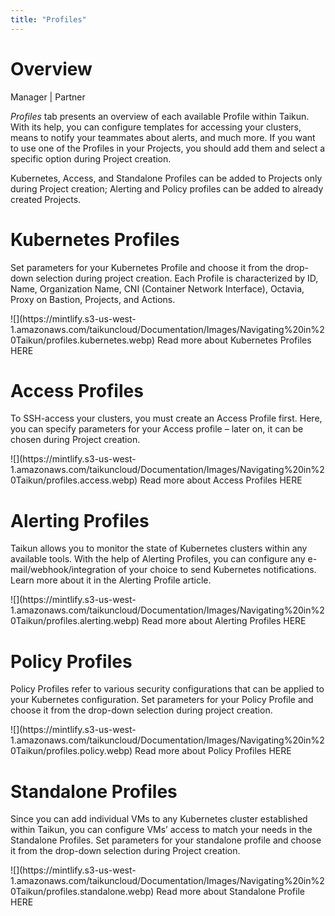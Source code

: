 ```yaml
---
title: "Profiles"
---
```


# Overview

<Icon icon="user-tie" iconType="solid" /> Manager | <Icon icon="handshake" iconType="solid" /> Partner

*Profiles* tab presents an overview of each available Profile within Taikun. With its help, you can configure templates for accessing your clusters, means to notify your teammates about alerts, and much more. If you want to use one of the Profiles in your Projects, you should add them and select a specific option during Project creation.

<Note>Kubernetes, Access, and Standalone Profiles can be added to Projects only during Project creation; Alerting and Policy profiles can be added to already created Projects.</Note>

# Kubernetes Profiles

Set parameters for your Kubernetes Profile and choose it from the drop-down selection during project creation. Each Profile is characterized by ID, Name, Organization Name, CNI (Container Network Interface), Octavia, Proxy on Bastion, Projects, and Actions.

<Frame caption="Kubernetes Profiles">
  ![](https://mintlify.s3-us-west-1.amazonaws.com/taikuncloud/Documentation/Images/Navigating%20in%20Taikun/profiles.kubernetes.webp)
</Frame>

<Card title="Kubernetes Profiles" icon="user" horizontal={true} href="Documentation/Topics/Profile Management/Kubernetes Profiles.mdx">
  Read more about Kubernetes Profiles HERE
</Card>

# Access Profiles

To SSH-access your clusters, you must create an Access Profile first. Here, you can specify parameters for your Access profile – later on, it can be chosen during Project creation.

<Frame caption="Access Profiles">
  ![](https://mintlify.s3-us-west-1.amazonaws.com/taikuncloud/Documentation/Images/Navigating%20in%20Taikun/profiles.access.webp)
</Frame>

<Card title="Access Profiles" icon="check" horizontal={true} href="Documentation/Topics/Profile Management/Access Profiles.mdx">
  Read more about Access Profiles HERE
</Card>

# Alerting Profiles

Taikun allows you to monitor the state of Kubernetes clusters within any available tools. With the help of Alerting Profiles, you can configure any e-mail/webhook/integration of your choice to send Kubernetes notifications. Learn more about it in the Alerting Profile article.

<Frame caption="Alerting Profiles">
  ![](https://mintlify.s3-us-west-1.amazonaws.com/taikuncloud/Documentation/Images/Navigating%20in%20Taikun/profiles.alerting.webp)
</Frame>

<Card title="Alerting Profiles" icon="bell" horizontal={true} href="Documentation/Topics/Profile Management/Alerting Profile.mdx">
  Read more about Alerting Profiles HERE
</Card>

# Policy Profiles

Policy Profiles refer to various security configurations that can be applied to your Kubernetes configuration. Set parameters for your Policy Profile and choose it from the drop-down selection during project creation.

<Frame caption="Policy Profiles">
  ![](https://mintlify.s3-us-west-1.amazonaws.com/taikuncloud/Documentation/Images/Navigating%20in%20Taikun/profiles.policy.webp)
</Frame>

<Card title="Policy Profiles" icon="shield" horizontal={true} href="Documentation/Topics/Profile Management/Policy Profiles.mdx">
  Read more about Policy Profiles HERE
</Card>

# Standalone Profiles

Since you can add individual VMs to any Kubernetes cluster established within Taikun, you can configure VMs’ access to match your needs in the Standalone Profiles. Set parameters for your standalone profile and choose it from the drop-down selection during Project creation.

<Frame caption="Standalone Profile">
  ![](https://mintlify.s3-us-west-1.amazonaws.com/taikuncloud/Documentation/Images/Navigating%20in%20Taikun/profiles.standalone.webp)
</Frame>

<Card title="Standalone Profile" icon="address-card" horizontal={true} href="Documentation/Topics/Profile Management/Standalone Profile.mdx">
  Read more about Standalone Profile HERE
</Card>